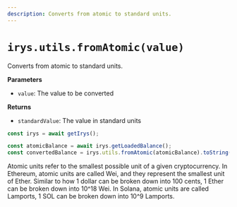 ```yaml
---
description: Converts from atomic to standard units.
---
```



# `irys.utils.fromAtomic(value)`

Converts from atomic to standard units.

**Parameters**

<div className="-mt-6" />

-   `value`: The value to be converted

**Returns**

<div className="-mt-6" />

-   `standardValue`: The value in standard units

```js
const irys = await getIrys();

const atomicBalance = await irys.getLoadedBalance();
const convertedBalance = irys.utils.fromAtomic(atomicBalance).toString();
```

<Callout type="info" emoji="ℹ️">
	Atomic units refer to the smallest possible unit of a given cryptocurrency. In Ethereum, atomic units are called
	Wei, and they represent the smallest unit of Ether. Similar to how 1 dollar can be broken down into 100 cents, 1
	Ether can be broken down into 10^18 Wei. In Solana, atomic units are called Lamports, 1 SOL can be broken down into
	10^9 Lamports.
</Callout>
